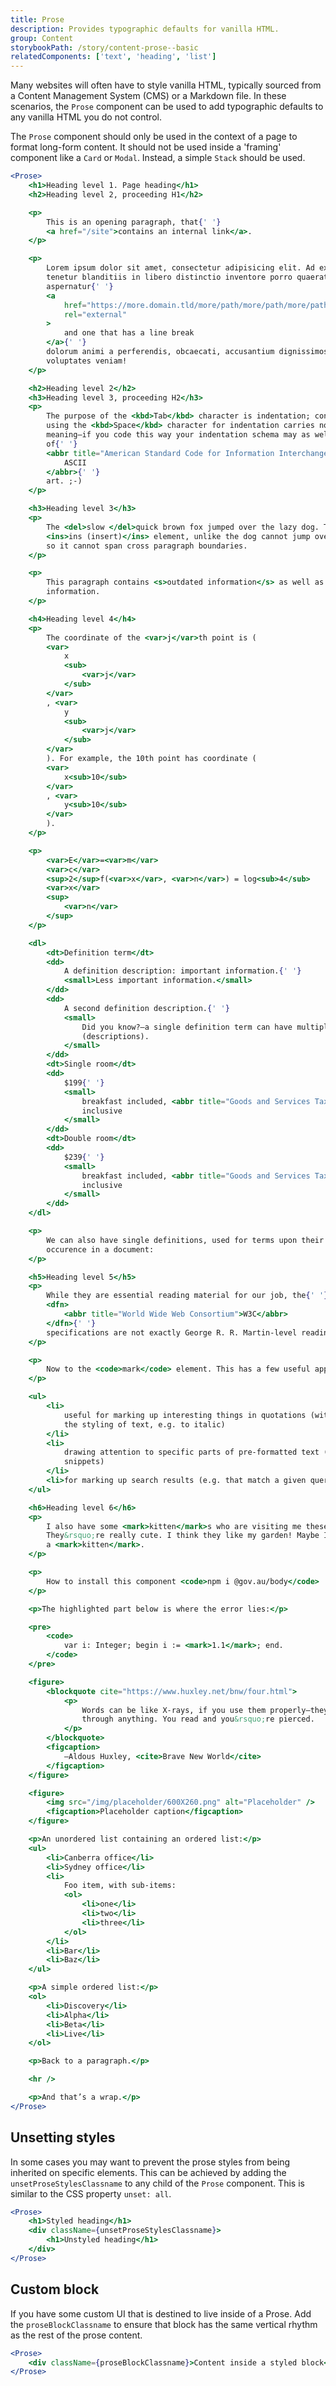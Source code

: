 ```yaml
---
title: Prose
description: Provides typographic defaults for vanilla HTML.
group: Content
storybookPath: /story/content-prose--basic
relatedComponents: ['text', 'heading', 'list']
---
```


Many websites will often have to style vanilla HTML, typically sourced from a Content Management System (CMS) or a Markdown file. In these scenarios, the `Prose` component can be used to add typographic defaults to any vanilla HTML you do not control.

The `Prose` component should only be used in the context of a page to format long-form content. It should not be used inside a 'framing' component like a `Card` or `Modal`. Instead, a simple `Stack` should be used.

```jsx live enableProse
<Prose>
	<h1>Heading level 1. Page heading</h1>
	<h2>Heading level 2, proceeding H1</h2>

	<p>
		This is an opening paragraph, that{' '}
		<a href="/site">contains an internal link</a>.
	</p>

	<p>
		Lorem ipsum dolor sit amet, consectetur adipisicing elit. Ad expedita
		tenetur blanditiis in libero distinctio inventore porro quaerat, eum
		aspernatur{' '}
		<a
			href="https://more.domain.tld/more/path/more/path/more/path/more/path/more/path/more/path/more/path/more/path/more/path/more/path/more/path/more/path/more/path/more/path/more/path/more/path/more/path/more/path/more/path/more/path/more/path/more/path/more/path"
			rel="external"
		>
			and one that has a line break
		</a>{' '}
		dolorum animi a perferendis, obcaecati, accusantium dignissimos atque,
		voluptates veniam!
	</p>

	<h2>Heading level 2</h2>
	<h3>Heading level 3, proceeding H2</h3>
	<p>
		The purpose of the <kbd>Tab</kbd> character is indentation; conversely,
		using the <kbd>Space</kbd> character for indentation carries no semantic
		meaning—if you code this way your indentation schema may as well be a form
		of{' '}
		<abbr title="American Standard Code for Information Interchange">
			ASCII
		</abbr>{' '}
		art. ;-)
	</p>

	<h3>Heading level 3</h3>
	<p>
		The <del>slow </del>quick brown fox jumped over the lazy dog. The{' '}
		<ins>ins (insert)</ins> element, unlike the dog cannot jump over anything,
		so it cannot span cross paragraph boundaries.
	</p>

	<p>
		This paragraph contains <s>outdated information</s> as well as current
		information.
	</p>

	<h4>Heading level 4</h4>
	<p>
		The coordinate of the <var>j</var>th point is (
		<var>
			x
			<sub>
				<var>j</var>
			</sub>
		</var>
		, <var>
			y
			<sub>
				<var>j</var>
			</sub>
		</var>
		). For example, the 10th point has coordinate (
		<var>
			x<sub>10</sub>
		</var>
		, <var>
			y<sub>10</sub>
		</var>
		).
	</p>

	<p>
		<var>E</var>=<var>m</var>
		<var>c</var>
		<sup>2</sup>f(<var>x</var>, <var>n</var>) = log<sub>4</sub>
		<var>x</var>
		<sup>
			<var>n</var>
		</sup>
	</p>

	<dl>
		<dt>Definition term</dt>
		<dd>
			A definition description: important information.{' '}
			<small>Less important information.</small>
		</dd>
		<dd>
			A second definition description.{' '}
			<small>
				Did you know?—a single definition term can have multiple definition
				(descriptions).
			</small>
		</dd>
		<dt>Single room</dt>
		<dd>
			$199{' '}
			<small>
				breakfast included, <abbr title="Goods and Services Tax">GST</abbr>{' '}
				inclusive
			</small>
		</dd>
		<dt>Double room</dt>
		<dd>
			$239{' '}
			<small>
				breakfast included, <abbr title="Goods and Services Tax">GST</abbr>{' '}
				inclusive
			</small>
		</dd>
	</dl>

	<p>
		We can also have single definitions, used for terms upon their first
		occurence in a document:
	</p>

	<h5>Heading level 5</h5>
	<p>
		While they are essential reading material for our job, the{' '}
		<dfn>
			<abbr title="World Wide Web Consortium">W3C</abbr>
		</dfn>{' '}
		specifications are not exactly George R. R. Martin-level reading material.
	</p>

	<p>
		Now to the <code>mark</code> element. This has a few useful applications:
	</p>

	<ul>
		<li>
			useful for marking up interesting things in quotations (without altering
			the styling of text, e.g. to italic)
		</li>
		<li>
			drawing attention to specific parts of pre-formatted text (e.g. code
			snippets)
		</li>
		<li>for marking up search results (e.g. that match a given query)</li>
	</ul>

	<h6>Heading level 6</h6>
	<p>
		I also have some <mark>kitten</mark>s who are visiting me these days.
		They&rsquo;re really cute. I think they like my garden! Maybe I should adopt
		a <mark>kitten</mark>.
	</p>

	<p>
		How to install this component <code>npm i @gov.au/body</code>
	</p>

	<p>The highlighted part below is where the error lies:</p>

	<pre>
		<code>
			var i: Integer; begin i := <mark>1.1</mark>; end.
		</code>
	</pre>

	<figure>
		<blockquote cite="https://www.huxley.net/bnw/four.html">
			<p>
				Words can be like X-rays, if you use them properly—they&rsquo;ll go
				through anything. You read and you&rsquo;re pierced.
			</p>
		</blockquote>
		<figcaption>
			—Aldous Huxley, <cite>Brave New World</cite>
		</figcaption>
	</figure>

	<figure>
		<img src="/img/placeholder/600X260.png" alt="Placeholder" />
		<figcaption>Placeholder caption</figcaption>
	</figure>

	<p>An unordered list containing an ordered list:</p>
	<ul>
		<li>Canberra office</li>
		<li>Sydney office</li>
		<li>
			Foo item, with sub-items:
			<ol>
				<li>one</li>
				<li>two</li>
				<li>three</li>
			</ol>
		</li>
		<li>Bar</li>
		<li>Baz</li>
	</ul>

	<p>A simple ordered list:</p>
	<ol>
		<li>Discovery</li>
		<li>Alpha</li>
		<li>Beta</li>
		<li>Live</li>
	</ol>

	<p>Back to a paragraph.</p>

	<hr />

	<p>And that’s a wrap.</p>
</Prose>
```

## Unsetting styles

In some cases you may want to prevent the prose styles from being inherited on specific elements. This can be achieved by adding the `unsetProseStylesClassname` to any child of the `Prose` component. This is similar to the CSS property `unset: all`.

```jsx
<Prose>
	<h1>Styled heading</h1>
	<div className={unsetProseStylesClassname}>
		<h1>Unstyled heading</h1>
	</div>
</Prose>
```

## Custom block

If you have some custom UI that is destined to live inside of a Prose. Add the `proseBlockClassname` to ensure that block has the same vertical rhythm as the rest of the prose content.

```jsx
<Prose>
	<div className={proseBlockClassname}>Content inside a styled block</div>
</Prose>
```
